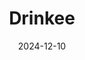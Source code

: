 ---
title: "Drinkee"
description: "Website design & development of a self-service drink srvice company"
date: 2024-12-10
tags: ["website", "ui design", "freelance"]
category: website
stack: ['Webflow', 'Blender', 'Figma']
link: 'https://www.drinkee.io'
image: /images/personal-brand-design-thumbnail.png
logo: /images/logos/maximelbv.svg
index: []
roles: ["Designer", "Developer"]
published: true
type: 'article'
---